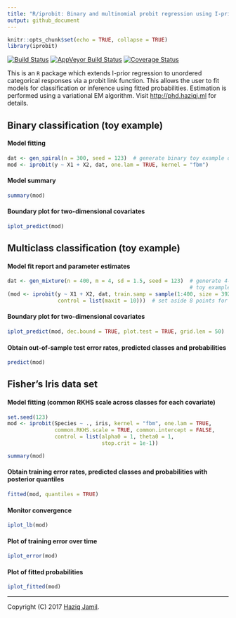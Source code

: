 ```yaml
---
title: "R/iprobit: Binary and multinomial probit regression using I-priors"
output: github_document
---
```


<!-- README.md is generated from README.Rmd. Please edit that file -->
```r
knitr::opts_chunk$set(echo = TRUE, collapse = TRUE)
library(iprobit)
```

[![Build Status](https://travis-ci.org/haziqj/iprobit.svg?branch=master)](https://travis-ci.org/haziqj/iprobit)
[![AppVeyor Build Status](https://ci.appveyor.com/api/projects/status/github/haziqj/iprobit?branch=master&svg=true)](https://ci.appveyor.com/project/haziqj/iprobit)
[![Coverage Status](https://img.shields.io/codecov/c/github/haziqj/iprobit/master.svg)](https://codecov.io/gh/haziqj/iprobit)

This is an `R` package which extends I-prior regression to unordered categorical responses via a probit link function. This allows the user to fit models for classification or inference using fitted probabilities. Estimation is performed using a variational EM algorithm. Visit [http://phd.haziqj.ml](http://phd.haziqj.ml) for details.

## Binary classification (toy example)

#### Model fitting

```r
dat <- gen_spiral(n = 300, seed = 123)  # generate binary toy example data set
mod <- iprobit(y ~ X1 + X2, dat, one.lam = TRUE, kernel = "fbm")
```

#### Model summary

```r
summary(mod)
```

#### Boundary plot for two-dimensional covariates

```r
iplot_predict(mod)
```

## Multiclass classification (toy example)

#### Model fit report and parameter estimates

```r
dat <- gen_mixture(n = 400, m = 4, sd = 1.5, seed = 123)  # generate 4-class 
                                                          # toy example data set
(mod <- iprobit(y ~ X1 + X2, dat, train.samp = sample(1:400, size = 392),
                control = list(maxit = 10)))  # set aside 8 points for testing
```

#### Boundary plot for two-dimensional covariates

```r
iplot_predict(mod, dec.bound = TRUE, plot.test = TRUE, grid.len = 50)
```

#### Obtain out-of-sample test error rates, predicted classes and probabilities

```r
predict(mod)
```

## Fisher's Iris data set

#### Model fitting (common RKHS scale across classes for each covariate)

```r
set.seed(123)
mod <- iprobit(Species ~ ., iris, kernel = "fbm", one.lam = TRUE,
               common.RKHS.scale = TRUE, common.intercept = FALSE,
               control = list(alpha0 = 1, theta0 = 1, 
                              stop.crit = 1e-1))

summary(mod)
```

#### Obtain training error rates, predicted classes and probabilities with posterior quantiles

```r
fitted(mod, quantiles = TRUE)
```

#### Monitor convergence

```r
iplot_lb(mod)
```

#### Plot of training error over time

```r
iplot_error(mod)
```

#### Plot of fitted probabilities

```r
iplot_fitted(mod)
```

***

Copyright (C) 2017 [Haziq Jamil](http://haziqj.ml).
